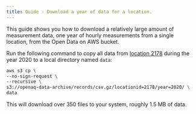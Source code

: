 ```yaml
---
title: Guide - Download a year of data for a location.
---
```


This guide shows you how to download a relatively large amount of measurement data, one year of hourly measurements from a single location, from the Open Data on AWS bucket. 







 Run the following command to copy all data from [location 2178](https://explore.openaq.org/locations/2178) during the year 2020 to a local directory named `data`:

```sh
aws s3 cp \
--no-sign-request \
--recursive \
s3://openaq-data-archive/records/csv.gz/locationid=2178/year=2020/ \
data
```
<Aside type="caution" title="Warning">
This will download over 350 files to your system, roughly 1.5 MB of data.
</Aside>


